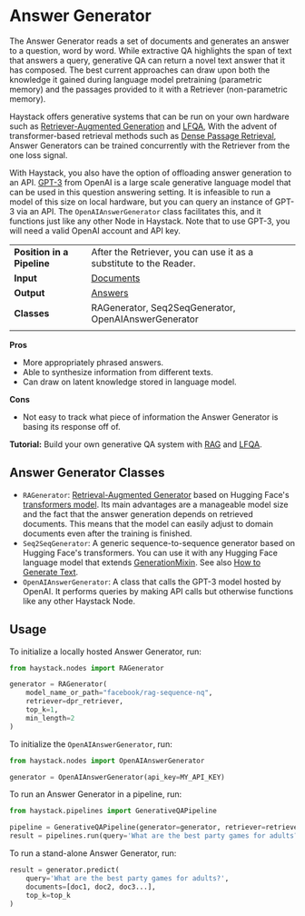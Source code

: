 # Answer Generator

The Answer Generator reads a set of documents and generates an answer to a question, word by word.
While extractive QA highlights the span of text that answers a query,
generative QA can return a novel text answer that it has composed.
The best current approaches can draw upon both the knowledge it gained during language model pretraining (parametric memory)
and the passages provided to it with a Retriever (non-parametric memory).

Haystack offers generative systems that can be run on your own hardware
such as [Retriever-Augmented Generation](https://arxiv.org/abs/2005.11401) and [LFQA](https://yjernite.github.io/lfqa.html),
With the advent of transformer-based retrieval methods such as [Dense Passage Retrieval](https://arxiv.org/abs/2004.04906),
Answer Generators can be trained concurrently with the Retriever from the one loss signal.

With Haystack, you also have the option of offloading answer generation to an API.
[GPT-3](https://openai.com/api/) from OpenAI is a large scale generative language model that can be used in this question answering setting.
It is infeasible to run a model of this size on local hardware, but you can query an instance of GPT-3 via an API.
The `OpenAIAnswerGenerator` class facilitates this, and it functions just like any other Node in Haystack.
Note that to use GPT-3, you will need a valid OpenAI account and API key.

|||
|-------------|-----------------------------------------------------------------------------------------------------------------------------------------------------------------------------|
|__Position in a Pipeline__| After the Retriever, you can use it as a substitute to the Reader. |
|__Input__       | [Documents](/components/documents-answers-labels#document)                                                                                                                                                                   |
|__Output__      | [Answers](/components/documents-answers-labels#answer)                                                                                                                                                                     |
|__Classes__     | RAGenerator, Seq2SeqGenerator, OpenAIAnswerGenerator                                                                                                                                        |
|||


**Pros**

- More appropriately phrased answers.
- Able to synthesize information from different texts.
- Can draw on latent knowledge stored in language model.

**Cons**

- Not easy to track what piece of information the Answer Generator is basing its response off of.

<div className="max-w-xl bg-yellow-light-theme border-l-8 border-yellow-dark-theme px-6 pt-6 pb-4 my-4 rounded-md dark:bg-yellow-900">

**Tutorial:** Build your own generative QA system with [RAG](/tutorials/retrieval-augmented-generation)
and [LFQA](/tutorials/lfqa).

</div>

## Answer Generator Classes

* `RAGenerator`: [Retrieval-Augmented Generator](https://arxiv.org/abs/2005.11401) based on Hugging Face's [transformers model](https://huggingface.co/transformers/model_doc/rag.html). Its main advantages are a manageable model size and the fact that the answer generation depends on retrieved documents. This means that the model can easily adjust to domain documents even after the training is finished.
* `Seq2SeqGenerator`: A generic sequence-to-sequence generator based on Hugging Face's transformers. You can use it with any Hugging Face language model that extends [GenerationMixin](https://huggingface.co/transformers/main_classes/model.html?transformers.generation_utils.GenerationMixin#transformers.generation_utils.GenerationMixin). See also [How to Generate Text](https://huggingface.co/blog/how-to-generate).
* `OpenAIAnswerGenerator`: A class that calls the GPT-3 model hosted by OpenAI. It performs queries by making API calls but otherwise functions like any other Haystack Node.

## Usage

To initialize a locally hosted Answer Generator, run:

``` python
from haystack.nodes import RAGenerator

generator = RAGenerator(
    model_name_or_path="facebook/rag-sequence-nq",
    retriever=dpr_retriever,
    top_k=1,
    min_length=2
)
```

To initialize the `OpenAIAnswerGenerator`, run:

``` python
from haystack.nodes import OpenAIAnswerGenerator

generator = OpenAIAnswerGenerator(api_key=MY_API_KEY)
```

To run an Answer Generator in a pipeline, run:

``` python
from haystack.pipelines import GenerativeQAPipeline

pipeline = GenerativeQAPipeline(generator=generator, retriever=retriever)
result = pipelines.run(query='What are the best party games for adults?', params={"Retriever": {"top_k": 5}})
```

To run a stand-alone Answer Generator, run:

``` python
result = generator.predict(
    query='What are the best party games for adults?',
    documents=[doc1, doc2, doc3...],
    top_k=top_k
)
```

